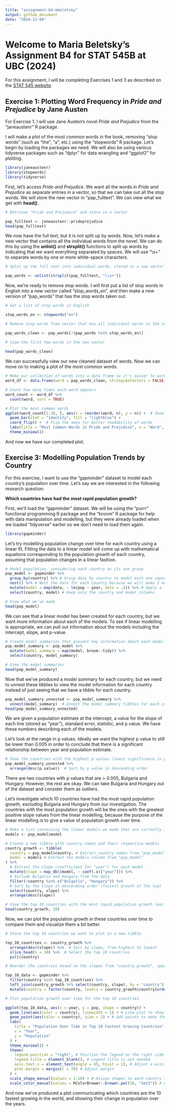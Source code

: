 ```yaml
---
title: "assignment-b4-mbeletsky"
output: github_document
date: "2024-12-04"
---
```


# Welcome to Maria Beletsky's Assignment B4 for STAT 545B at UBC (2024)

For this assignment, I will be completing Exercises 1 and 3 as described on the [STAT 545 website](https://stat545.stat.ubc.ca/assignments/assignment-b4/).

## Exercise 1: Plotting Word Frequency in *Pride and Prejudice* by Jane Austen

For Exercise 1, I will use Jane Austen's novel *Pride and Prejudice* from the "janeaustenr" R package. 

I will make a plot of the most common words in the book, removing "stop words" (such as "the", "a", etc.) using the "stopwords" R package. Let's begin by loading the packages we need. We will also be using various tidyverse packages such as "dplyr" for data wrangling and "ggplot2" for plotting. 

```r

library(janeaustenr)
library(stopwords)
library(tidyverse)

```
First, let's access *Pride and Prejudice*. We want all the words in *Pride and Prejudice* as separate entries in a vector, so that we can take out all the stop words. We will store the new vector in "pap_fulltext". We can view what we get with **head()**.

```r

# Retrieve "Pride and Prejudice" and store in a vector

pap_fulltext <- janeaustenr::prideprejudice
head(pap_fulltext)

```
We now have the full text, but it is not split up by words. Now, let's make a new vector that contains all the individual words from the novel. We can do this by using the **unlist()** and **strsplit()** functions to split up words by indicating that we want everything separated by spaces. We will use "\\s+" to separate words by one or more white-space characters. 

```r

# Split up the full text into individual words, stored in a new vector

pap_words <- unlist(strsplit(pap_fulltext, "\\s+"))

```

Now, we're ready to remove stop words. I will first put a list of stop words in English into a new vector called "stop_words_en", and then make a new version of "pap_words" that has the stop words taken out. 

```r

# Get a list of stop words in English

stop_words_en <- stopwords("en")

# Remove stop words from vector that has all individual words in the text

pap_words_clean <- pap_words[!(pap_words %in% stop_words_en)]

# View the first few words in the new vector
  
head(pap_words_clean)

```
We can successfully view our new cleaned dataset of words. Now we can move on to making a plot of the most common words. 

```r

# Make our collection of words into a data frame so it's easier to work with
word_df <- data.frame(word = pap_words_clean, stringsAsFactors = FALSE)

# Count how many times each word appears
word_count <- word_df %>%
  count(word, sort = TRUE)

# Plot the most common words
ggplot(word_count[1:30, ], aes(x = reorder(word, n), y = n)) +  # Show the top 30 words
  geom_bar(stat = "identity", fill = "lightblue") + 
  coord_flip() +  # Flip the axes for better readability of words
  labs(title = "Most Common Words in Pride and Prejudice", x = "Word", y = "Frequency") +
  theme_minimal()

```

And now we have our completed plot. 

## Exercise 3: Modelling Population Trends by Country

For this exercise, I want to use the "gapminder" dataset to model each country's population over time. Let's say we are interested in the following research question: 

**Which countries have had the most rapid population growth?**

First, we'll load the "gapminder" dataset. We will be using the "purrr" functional programming R package and the "broom" R package for help with data manipulation and modelling, but they were already loaded when we loaded "tidyverse" earlier so we don't need to load them again. 

```r

library(gapminder)

```

Let's try modelling population change over time for each country using a linear fit. Fitting the data to a linear model will come up with mathematical equations corresponding to the population growth of each country, assuming that population changes in a linear fashion. 

```r

# Model population, considering each country as its own group
pop_model <- gapminder %>%
  group_by(country) %>% # Group data by country to model each one separately
  nest() %>% # Nest the data for each country because we will make 1 model per group
  mutate(model = map(data, ~ lm(pop ~ year, data = .))) %>% # Apply a linear model to each country's data with lm(), storing it into a new column
  select(country, model) # Keep only the country and model columns

# View what we've made
head(pop_model)

```
We can see that a linear model has been created for each country, but we want more information about each of the models. To see if linear modelling is appropriate, we can pull out information about the models including the intercept, slope, and p-value. 

```r

# Create model summaries that present key information about each model
pop_model_summary <- pop_model %>%
  mutate(model_summary = map(model, broom::tidy)) %>%
  select(country, model_summary)

# View the model summaries
head(pop_model_summary)

```
Now that we've produced a model summary for each country, but we need to unnest these tibbles to view the model information for each country instead of just seeing that we have a tibble for each country.

``` r

pop_model_summary_unnested <- pop_model_summary %>%
  unnest(model_summary)  # Unnest the model summary tibbles for each country into rows
head(pop_model_summary_unnested)

```
We are given a population estimate at the intercept, a value for the slope of each line (stored as "year"), standard error, statistic, and p value. We have these numbers describing each of the models. 

Let's look at the range in p values. Ideally we want the highest p value to still be lower than 0.005 in order to conclude that there is a significant relationship between year and population estimate. 

``` r
# Show the countries with the highest p values (least significance in year/population relationship)
pop_model_summary_unnested %>%
  arrange(desc(p.value))  # Sort by p value in descending order

``` 
There are two countries with p values that are > 0.005, Bulgaria and Hungary. However, the rest are okay. We can take Bulgaria and Hungary out of the dataset and consider them as outliers. 

Let's investigate which 10 countries have had the most rapid population growth, excluding Bulgaria and Hungary from our investigation. The countries with the most population growth will be the ones with the greatest positive slope values from the linear modelling, because the purpose of the linear modelling is to give a value of population growth over time. 

```r

# Make a list containing the linear models we made that are currently in "pop_model"
models <- pop_model$model

# Create a new tibble with country names and their respective models
country_growth <- tibble(
  country = pop_model$country, # Extract country names from "pop_model"
  model = models # Extract the models column from "pop_model"
) %>%
  # Extract the slope (coefficient for "year") for each model
  mutate(slope = map_dbl(model, ~ coef(.x)["year"])) %>%
  # Exclude Bulgaria and Hungary from the data
  filter(!country %in% c("Bulgaria", "Hungary")) %>%
  # Sort by the slope in descending order (fastest growth at the top)
  select(country, slope) %>%
  arrange(desc(slope))

# View the top 10 countries with the most rapid population growth (excluding Bulgaria and Hungary)
head(country_growth, 10)

```
Now, we can plot the population growth in these countries over time to compare them and visualize them a bit better. 

``` r

# Store the top 10 countries we want to plot in a new tibble

top_10_countries <- country_growth %>%
  arrange(desc(slope)) %>%  # Sort by slope, from highest to lowest
  slice_head(n = 10) %>%  # Select the top 10 countries
  pull(country)

# Reorder the countries based on the slopes from "country_growth", specifying that we want our countries in order based on biggest to smallest slope

top_10_data <- gapminder %>%
  filter(country %in% top_10_countries) %>%
  left_join(country_growth %>% select(country, slope), by = "country") %>% # Assign slopes to their respective countries
  mutate(country = factor(country, levels = country_growth$country[order(country_growth$slope, decreasing = TRUE)])) # Re-order the top 10 countries by decreasing slope

# Plot population growth over time for the top 10 countries

ggplot(top_10_data, aes(x = year, y = pop, shape = country)) +
  geom_line(aes(color = country), linewidth = 1) + # Line plot to show population growth
  geom_point(aes(color = country), size = 2) + # Add points to make the shapes visible, I have used shapes because we are plotting 10 lines on one plot and I want them to be more easily distinguishable
  labs(
    title = "Population Over Time in Top 10 Fastest Growing Countries",
    x = "Year",
    y = "Population"
  ) +
  theme_minimal() +
  theme(
    legend.position = "right", # Position the legend on the right side
    legend.title = element_blank(), # Legend title is not needed
    axis.text.x = element_text(angle = 45, hjust = 1), # Adjust x-axis text
    plot.margin = margin(r = 70) # Adjust margin
  ) +
  scale_shape_manual(values = 1:10) + # Assign shapes to each country so they are easier to distinguish
  scale_color_manual(values = RColorBrewer::brewer.pal(10, "Set3")) # Color palette for the lines

```

And now we've produced a plot communicating which countries are the 10 fastest growing in the world, and showing their change in population over the years. 
